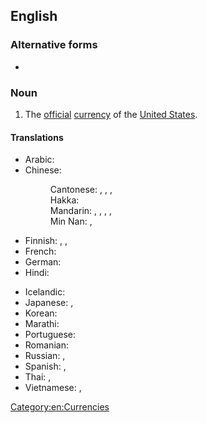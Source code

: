{{also|U.S. dollar|US-Dollar}}
==English==

===Alternative forms===
* {{l|en|U.S. dollar}}

===Noun===
{{en-noun}}
{{wikipedia|United States dollar}}

# The [[official]] [[currency]] of the [[United States]].

====Translations====
{{trans-top|official currency of the United States}}
* Arabic: {{t|ar|دُولَار أَمْرِيكِيّ|m|tr=dōlār ʾamrīkiyy}}
* Chinese:
*: Cantonese: {{t|yue|美元|tr=mei6 jyun4|sc=Hani}}, {{t|yue|美圓|sc=Hani}}, {{t|yue|美圆|tr=mei6 jyun4|sc=Hani}}, {{t|yue|美金|tr=mei6 gam1|sc=Hani}}
*: Hakka: {{t|hak|美金|tr=Mî-kîm|sc=Hani}}
*: Mandarin: {{t+|cmn|美元|tr=Měiyuán|sc=Hani}}, {{t+|cmn|美圓|sc=Hani}}, {{t+|cmn|美圆|tr=Měiyuán|sc=Hani}}, {{t+|cmn|美金|tr=Měijīn|sc=Hani}}, {{t|cmn|金元|tr=jīnyuán}}
*: Min Nan: {{t|nan|美元|tr=Bí-gôan|sc=Hani}}, {{t+|nan|美金|tr=Bí-kim|sc=Hani}}
* Finnish: {{t|fi|Yhdysvaltain dollari}}, {{t+|fi|dollari}}, {{t|fi|US-dollari}}
* French: {{t|fr|dollar américain|m}}
* German: {{t+|de|US-Dollar|m}}
* Hindi: {{t|hi|अमेरिकी डॉलर|m|sc=Deva}}
{{trans-mid}}
* Icelandic: {{t|is|bandaríkjadalur}}
* Japanese: {{t|ja|アメリカ・ドル|tr=Amerika-doru}}, {{t|ja|米ドル|tr=Bei-doru}}
* Korean: {{t|ko|^미국 달러|sc=Kore}}
* Marathi: {{t|mr|अमेरिकन डॉलर|m|sc=Deva}}
* Portuguese: {{t|pt|dólar americano|m}}
* Romanian: {{t|ro|dolar american|m}}
* Russian: {{t|ru|америка́нский до́ллар|m}}, {{t|ru|до́ллар США|m}}
* Spanish: {{t|es|dólar de EE.UU.|m}}, {{t|es|dólar americano|m}}
* Thai: {{t|th|ดอลลาร์สหรัฐ|tr=donlâat ràt|sc=Thai}}, {{t|th|ดอลลาร์อเมริกัน|tr=donlâa amayrígan|sc=Thai}}
* Vietnamese: {{t|vi|đô-la Mỹ}}, {{t|vi|đồng Mỹ}}
{{trans-bottom}}

[[Category:en:Currencies]]